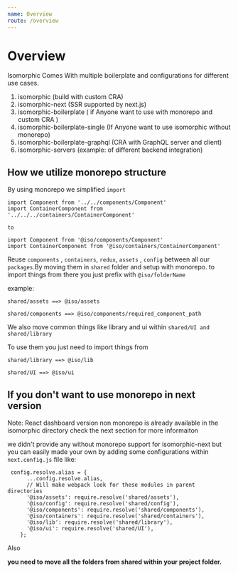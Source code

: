 ```yaml
---
name: Overview
route: /overview
---
```


# Overview

Isomorphic Comes With multiple boilerplate and configurations for different use cases.

1. isomorphic (build with custom CRA)
2. isomorphic-next (SSR supported by next.js)
3. isomorphic-boilerplate ( if Anyone want to use with monorepo and custom CRA )
4. isomorphic-boilerplate-single (If Anyone want to use isomorphic without monorepo)
5. isomorphic-boilerplate-graphql (CRA with GraphQL server and client)
6. isomorphic-servers (example: of different backend integration)

## How we utilize monorepo structure
By using monorepo we simplified `import`

```
import Component from '../../components/Component'
import ContainerComponent from '../../../containers/ContainerComponent'

to

import Component from '@iso/components/Component'
import ContainerComponent from '@iso/containers/ContainerComponent'
```

Reuse `components` , `containers`, `redux`, `assets` , `config` between all our `packages`.By moving them in `shared` folder and setup with monorepo. to import things from there you just prefix with `@iso/folderName`

example:

```
shared/assets ==> @iso/assets

shared/components ==> @iso/components/required_component_path
```

We also move common things like library and ui within `shared/UI and shared/library`

To use them you just need to import things from

```
shared/library ==> @iso/lib

shared/UI ==> @iso/ui
```

## If you don't want to use monorepo in next version

Note: React dashboard version non monorepo is already available in the isomorphic directory check the next section for more informaiton

we didn't provide any without monorepo support for isomorphic-next but you can easily made your own by adding some configurations within `next.config.js` file like:

```
 config.resolve.alias = {
      ...config.resolve.alias,
      // Will make webpack look for these modules in parent directories
      '@iso/assets': require.resolve('shared/assets'),
      '@iso/config': require.resolve('shared/config'),
      '@iso/components': require.resolve('shared/components'),
      '@iso/containers': require.resolve('shared/containers'),
      '@iso/lib': require.resolve('shared/library'),
      '@iso/ui': require.resolve('shared/UI'),
    };
```

Also

**you need to move all the folders from shared within your project folder.**



